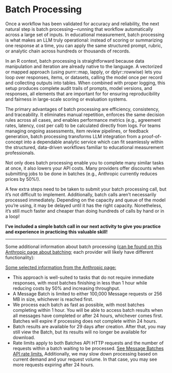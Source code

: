 # Batch Processing {#sec-batch-processing}

Once a workflow has been validated for accuracy and reliability, the next natural step is batch processing—running that workflow automatically across a large set of inputs. 
In educational measurement, batch processing is what makes an LLM truly operational: instead of scoring or summarizing one response at a time, you can apply the same structured prompt, rubric, or analytic chain across hundreds or thousands of records.

In an R context, batch processing is straightforward because data manipulation and iteration are already native to the language.
A vectorized or mapped approach (using purrr::map, lapply, or dplyr::rowwise) lets you loop over responses, items, or datasets, calling the model once per record and collecting outputs into tables. 
When combined with proper logging, this setup produces complete audit trails of prompts, model versions, and responses, all elements that are important for for ensuring reproducibility and fairness in large-scale scoring or evaluation systems.

The primary advantages of batch processing are efficiency, consistency, and traceability. 
It eliminates manual repetition, enforces the same decision rules across all cases, and enables performance metrics (e.g., agreement rates, latency, cost per call) to be calculated directly from logs. 
For teams managing ongoing assessments, item review pipelines, or feedback generation, batch processing transforms LLM integration from a proof-of-concept into a dependable analytic service which can fit seamlessly within the structured, data-driven workflows familiar to educational measurement professionals.

Not only does batch processing enable you to complete many similar tasks at once, it also lowers your API costs.
Many providers offer discounts when submitting jobs to be done in batches (e.g., Anthropic currently reduces prices by 50\%!).

A few extra steps need to be taken to submit your batch processing call, but it's not difficult to implement.
Additionally, batch calls aren't necessarily processed immediately.
Depending on the capacity and queue of the model you're using, it may be delayed until it has the right capacity.
Nonetheless, it's still _much_ faster and cheaper than doing hundreds of calls by hand or in a loop!

**I've included a simple batch call in our next activity to give you practice and experience in practicing this valuable skill!**

***

Some additional information about batch processing ([can be found on this Anthropic page about batching](https://docs.claude.com/en/docs/build-with-claude/batch-processing); each provider will likely have different functionality):

[Some selected information from the Anthropic page:]{.underline}

- This approach is well-suited to tasks that do not require immediate responses, with most batches finishing in less than 1 hour while reducing costs by 50% and increasing throughput.
- A Message Batch is limited to either 100,000 Message requests or 256 MB in size, whichever is reached first.
- We process each batch as fast as possible, with most batches completing within 1 hour. You will be able to access batch results when all messages have completed or after 24 hours, whichever comes first. Batches will expire if processing does not complete within 24 hours.
- Batch results are available for 29 days after creation. After that, you may still view the Batch, but its results will no longer be available for download.
- Rate limits apply to both Batches API HTTP requests and the number of requests within a batch waiting to be processed. [See Message Batches API rate limits.](https://docs.claude.com/en/api/rate-limits#message-batches-api) Additionally, we may slow down processing based on current demand and your request volume. In that case, you may see more requests expiring after 24 hours.